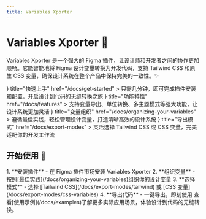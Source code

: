 ```yaml
---
title: Variables Xporter
---
```



# Variables Xporter 🎨

Variables Xporter 是一个强大的 Figma 插件，让设计师和开发者之间的协作更加顺畅。它能智能地将 Figma 设计变量转换为开发代码，支持 Tailwind CSS 和原生 CSS 变量，确保设计系统在整个产品中保持完美的一致性。✨

<div className="nx-mt-8">
  <Cards>
    <Cards.Card
      icon={<FileCode size={24} strokeWidth={1.5} className="nx-text-primary" />}
      title="快速上手"
      href="/docs/get-started"
    >
      只需几分钟，即可完成插件安装和配置，开启设计到代码的无缝转换之旅
    </Cards.Card>
    <Cards.Card
      icon={<Settings size={24} strokeWidth={1.5} className="nx-text-primary" />}
      title="功能特性"
      href="/docs/features"
    >
      支持变量导出、单位转换、多主题模式等强大功能，让设计系统更加灵活
    </Cards.Card>
    <Cards.Card
      icon={<Layers size={24} strokeWidth={1.5} className="nx-text-primary" />}
      title="变量组织"
      href="/docs/organizing-your-variables"
    >
      遵循最佳实践，轻松管理设计变量，打造清晰高效的设计系统
    </Cards.Card>
    <Cards.Card
      icon={<Monitor size={24} strokeWidth={1.5} className="nx-text-primary" />}
      title="导出模式"
      href="/docs/export-modes"
    >
      灵活选择 Tailwind CSS 或 CSS 变量，完美适配你的开发工作流
    </Cards.Card>
  </Cards>
</div>

## 开始使用 🚀

<Steps>
1. **安装插件** - 在 Figma 插件市场安装 Variables Xporter
2. **组织变量** - 按照[最佳实践](/docs/organizing-your-variables)组织你的设计变量
3. **选择模式** - 选择 [Tailwind CSS](/docs/export-modes/tailwind) 或 [CSS 变量](/docs/export-modes/css-variables)
4. **导出代码** - 一键导出，即刻使用
</Steps>

<Callout type="info" emoji="💡">
查看[使用示例](/docs/examples)了解更多实际应用场景，体验设计到代码的无缝转换。
</Callout>
